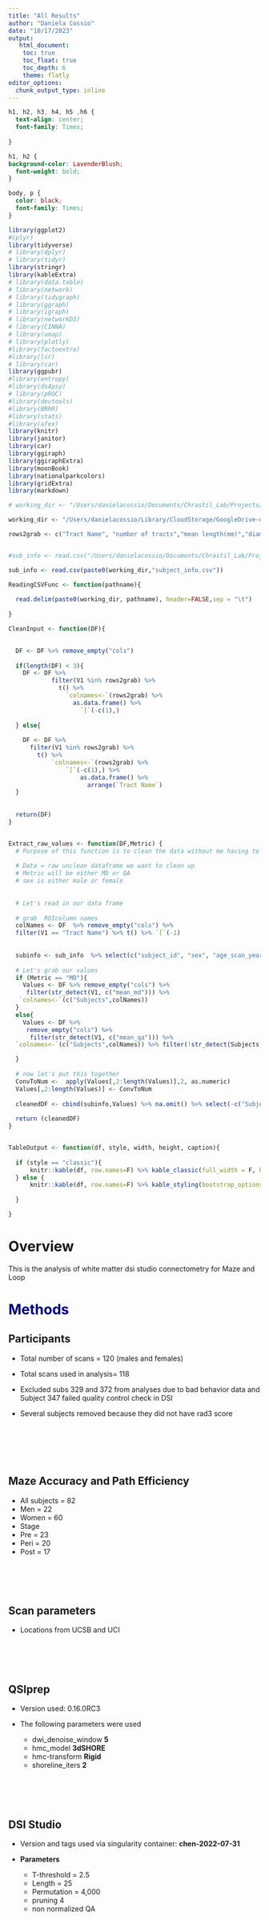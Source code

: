 ```yaml
---
title: "All Results"
author: "Daniela Cossio"
date: "10/17/2023"
output:
   html_document:
    toc: true
    toc_float: true
    toc_depth: 6
    theme: flatly
editor_options: 
  chunk_output_type: inline
---
```


```css
h1, h2, h3, h4, h5 ,h6 {
  text-align: center;
  font-family: Times;
  
}

h1, h2 {
background-color: LavenderBlush;
  font-weight: bold;
}

body, p {
  color: black; 
  font-family: Times;
}


```

```r
library(ggplot2)
#(plyr)
library(tidyverse)
# library(dplyr)
# library(tidyr)
library(stringr)
library(kableExtra)
# library(data.table)
# library(network)
# library(tidygraph)
# library(ggraph)
# library(igraph)
# library(networkD3)
# library(CINNA)
# library(umap)
# library(plotly)
#library(factoextra)
#library(lsr)
# library(car)
library(ggpubr)
#library(entropy)
#library(ds4psy)
# library(pROC)
#library(devtools)
#library(BRRR)
#library(stats)
#library(afex)
library(knitr)
library(janitor)
library(car)
library(ggiraph)
library(ggiraphExtra)
library(moonBook)
library(nationalparkcolors)
library(gridExtra)
library(markdown)
```

```r
# working_dir <- "/Users/danielacossio/Documents/Chrastil_Lab/Projects/SNAG/DSI_rerun_data/"

working_dir <- "/Users/danielacossio/Library/CloudStorage/GoogleDrive-dcossio1@uci.edu/Other computers/My iMac/Chrastil_Lab/Projects/SNAG/DSI_rerun_data/" # Laptop path

rows2grab <- c("Tract Name", "number of tracts","mean length(mm)","diameter(mm)", "volume(mm^3)")


#sub_info <- read.csv("/Users/danielacossio/Documents/Chrastil_Lab/Projects/SNAG/DSI_rerun_data/subject_info.csv")

sub_info <- read.csv(paste0(working_dir,"subject_info.csv"))
```

```r

ReadingCSVFunc <- function(pathname){
  
  read.delim(paste0(working_dir, pathname), header=FALSE,sep = "\t")
  
}

CleanInput <- function(DF){
  

  DF <- DF %>% remove_empty("cols") 
  
  if(length(DF) < 3){
    DF <- DF %>% 
            filter(V1 %in% rows2grab) %>% 
              t() %>% 
                `colnames<-`(rows2grab) %>% 
                  as.data.frame() %>% 
                    `[`(-c(1),) 
    
  } else{
    
    DF <- DF %>% 
      filter(V1 %in% rows2grab) %>% 
        t() %>% 
            `colnames<-`(rows2grab) %>% 
                `[`(-c(1),) %>% 
                    as.data.frame() %>% 
                      arrange(`Tract Name`)
  }
 
          
  return(DF)
}


Extract_raw_values <- function(DF,Metric) {
  # Purpose of this function is to clean the data without me having to copy and paste everything later. 
  
  # Data = raw unclean dataframe we want to clean up 
  # Metric will be either MD or QA
  # sex is either male or female
 
  
  # Let's read in our data frame 
  
  # grab  ROIcolumn names 
  colNames <- DF  %>% remove_empty("cols") %>%
  filter(V1 == "Tract Name") %>% t() %>% `[`(-1) 
  
  
  subinfo <- sub_info  %>% select(c("subject_id", "sex", "age_scan_years", "maze_accuracy_pct", "REPO")) 
 
  # Let's grab our values 
  if (Metric == "MD"){
    Values <- DF %>% remove_empty("cols") %>% 
     filter(str_detect(V1, c("mean_md"))) %>%
   `colnames<-`(c("Subjects",colNames)) 
  }
  else{
    Values <- DF %>%
     remove_empty("cols") %>%
      filter(str_detect(V1, c("mean_qa"))) %>% 
  `colnames<-`(c("Subjects",colNames)) %>% filter(!str_detect(Subjects, c("sub-369"))) 

  }
  
  # now let's put this together 
  ConvToNum <-  apply(Values[,2:length(Values)],2, as.numeric)
  Values[,2:length(Values)] <- ConvToNum
  
  cleanedDF <- cbind(subinfo,Values) %>% na.omit() %>% select(-c("Subjects"))
  
  return (cleanedDF)
}


TableOutput <- function(df, style, width, height, caption){
 
  if (style == "classic"){
      knitr::kable(df, row.names=F) %>% kable_classic(full_width = F, html_font = "Cambria")
  } else {
      knitr::kable(df, row.names=F) %>% kable_styling(bootstrap_options =  c("striped", "hover", "condensed")) %>% scroll_box(width = paste0(width,"px"), height = paste0(height,"px")) 
    
  }

}

```
# Overview 
This is the analysis of white matter dsi studio connectometry for Maze and Loop 

# <span style="color: darkblue;">Methods </span>  {.tabset .tabset-pills} 

## **Participants** 

  * Total number of scans = 120 (males and females)  
  
  * Total scans used in analysis= 118  
  * Excluded subs 329 and 372 from analyses due to bad behavior data and Subject 347 failed quality 
  control check in DSI
   * Several subjects removed because they did not have rad3 score  
<br><br><br><br><br>

## **Maze Accuracy and Path Efficiency**

  * All subjects = 82
  * Men = 22
  * Women = 60
  * Stage
  * Pre = 23
  * Peri = 20 
  * Post = 17
<br><br><br><br><br>
 
  
## **Scan parameters** 

  * Locations from UCSB and UCI
<br><br><br><br><br>

## **QSIprep** 

  * Version used: 0.16.0RC3

  * The following parameters were used
    * dwi_denoise_window **5** 
    * hmc_model **3dSHORE** 
    * hmc-transform **Rigid** 
    * shoreline_iters **2**
<br><br><br><br><br>

## **DSI Studio**

  * Version and tags used via singularity container: **chen-2022-07-31**
  
  * **Parameters** 
    * T-threshold = 2.5
    * Length = 25
    * Permutation = 4,000
    * pruning 4
    * non normalized QA

<br><br><br><br><br>


## **Connectronomy analysis methods write up**
<br>

A diffusion spectrum imaging scheme was used, and a total of 128 diffusion sampling were acquired.  
The maximum b-value was 4990 s/mm². The in-plane resolution was 1.8 mm. The slice thickness wasc1.8 mm. The accuracy of b-table orientation was examined by comparing fiber orientations with those of a population-averaged template (Yeh et al. Neuroimage, 2018). The b-table was flipped by 
The diffusion data were reconstructed in the MNI space using q-space diffeomorphic reconstruction
(Yeh et al., Neuroimage, 58(1):91-9, 2011) to obtain the spin distribution function (Yeh et al., IEEE TMI, ;29(9):1626-35, 2010).  A diffusion sampling length ratio of 1.25 was used. The output resolution in diffeomorphic reconstruction was 1.8 mm isotropic. The tensor metrics were calculated using DWI with b-value lower than 1750 s/mm². The quantitative anisotropy was extracted as the local connectome fingerprint (LCF, Yeh et al. PLoS Comput Biol 12(11): e1005203) and used in the connectometry analysis.</p>
<br>

Diffusion MRI connectometry (Yeh et al. NeuroImage 125 (2016): 162-171) was used to derive the correlational tractography that has QA, MD, AD, and RD correlated with Maze Accuracy and path efficiency. A nonparametric Spearman partial correlation was used to derive the correlation, and the effect of sex, age_scan_years, and repo_status was removed using a multiple regression model. The total number of subjects varied on analysis (See Analyses and Final sample sizes above). A T-score threshold of 2.5 was assigned and tracked using a deterministic fiber tracking algorithm (Yeh et al. PLoS ONE 8(11): e80713, 2013) to obtain correlational tractography. A seeding region was placed at whole brain (39,49,29) .
<br>

 The tracks were filtered by topology-informed pruning (Yeh et al. Neurotherapeutics, 16(1), 52-58, 2019) with 4 iteration(s). A length threshold of 25 voxel distance was used to select tracks. To estimate the false discovery rate, a total of 4000 randomized permutations were applied to the group label to obtain the null distribution of the track length.</p>

<br><br><br><br><br><br>

# <span style="color: darkorange;"> Results </span>    

## <span style="color: darkorange;"> **Maze Accuracy** </span>  {.tabset .tabset-dropdown}

### Summary 

Broadly, QA is positively associated with maze accuracy. Better QA in tracts (associated with motor, cingulum) is associated with better maze accuracy score. This relationship is similar in men and women. Interestingly, in a previous run, men showed more negative correlations but in this run there are only positive association  when controlling for FNAME performance.

MD in fornix was positively associated with maze accuracy for all subject but this effect is fairly weak (FDR=0.125). In females, a majority of tracks in the fornix were negatively associated with accuracy. in males, fornix was positively associated with MD. 

All subjects, better white matter integrity in regions outside of the limbic area were associated with better maze accuracy scores. In females, better white matter integrity in limbic, and sensorimotor areas were associated with better maze accuracy score.In males, better white matter integrity in tracts involved in sensorimotor processing was associated to better performance. 

### QA {.tabset .tabset-pills}

#### All subjects 

In this analysis we have included all subjects while controlling for age, and sex. WE used a normalized QA. The results suggest that ...

<p style="text-align:center ; font-size: 24px" > <strong>Control for FNAME</strong> </p>


We decided to control for general memory changes by using performance on the FNAME task as a covariate. Here we see that QA is positively associated with  maze performance in midlife adults (Table 1; FDR=0.00381). 

```r
TableOutput(CleanInput(ReadingCSVFunc("maze_acc/QA/fname_covariate/QA_positive_mazeacc_all_fname.csv")),"classic", 500, 200)
```

<br>

<p style="text-align:center ; font-size: 24px" > <strong> No FNAME</strong> </p>

<span style="color: MediumOrchid;font-size: 18px;background-color: Snow"> <strong>Positive (FDR = 0.000282)</strong> </span>
```r
TableOutput(CleanInput(ReadingCSVFunc("maze_acc/QA/noFNAME/all_maze_accuracy_pct.t2.length25.pos.csv")), "classic", 500, 200)
```

<br><br><br>

#### Females

<p style="text-align:center ; font-size: 24px" > <strong>Control for FNAME</strong> </p>

<span style="color: MediumOrchid;font-size: 18px;background-color: Snow"> <strong>Positively FDR= 0.000571</strong> </span>
```r
TableOutput(CleanInput(ReadingCSVFunc("maze_acc/QA/fname_covariate/female.mazelearningacc.pos.csv")), "classic", 500, 200)
```

<br>

<p style="text-align:center ; font-size: 24px" > <strong> No FNAME </strong> </p>
<br><br>

<span style="color: MediumOrchid;font-size: 18px;background-color: Snow"> <strong>Positively FDR= 0.000327</strong> </span>
```r
TableOutput( CleanInput(ReadingCSVFunc("maze_acc/QA/noFNAME/females_maze_accuracy_pos.csv")), "classic", 500, 200)
```


<br><br><br>

#### Males 
<p style="text-align:center ; font-size: 24px" > <strong>Control for FNAME</strong> </p>
<br>

<span style="color: MediumOrchid;font-size: 18px;background-color: Snow"><strong> Positively FDR= 0.000042</strong> </span>
```r
TableOutput(CleanInput(ReadingCSVFunc("maze_acc/QA/fname_covariate/male.mazelearning.acc.pos.csv")), "classic", 500, 200)
```
<br><br><br>

<p style="text-align:center ; font-size: 24px" > <strong>No FNAME</strong> </p>
<br>

<span style="color: MediumOrchid;font-size: 18px;background-color: Snow"><strong> Positive (FDR = 0.000131)</strong> </span>
```r
TableOutput(CleanInput(ReadingCSVFunc("maze_acc/QA/noFNAME/male.maze_accuracy_pct.t2.length25.pos_corr.csv")), "classic", 500, 200)
```

<br><br>

<span style="color: LightSeaGreen;font-size: 18px;background-color: Snow"><strong>Negative (FDR = 0.001658)</strong> </span>
```r
TableOutput(CleanInput(ReadingCSVFunc("maze_acc/QA/noFNAME/male.maze_accuracy_pct.t2.length25.neg_corr.csv")), "classic", 500, 200)
```

<br><br><br>

####  pre

<p style="text-align:center ; font-size: 24px" > <strong>Control for FNAME</strong> </p>

<span style="color: MediumOrchid;font-size: 18px;background-color: Snow"><strong> Positively FDR= </strong> </span>
```r

TableOutput(CleanInput(ReadingCSVFunc("maze_acc/QA/fname_covariate/pre.mazelearningacc.pos.csv")), "classic", 500, 200)
```


<span style="color: LightSeaGreen;font-size: 18px;background-color: Snow"><strong>Negative (FDR = )</strong> </span>
```r
TableOutput(CleanInput(ReadingCSVFunc("maze_acc/QA/fname_covariate/pre.mazelearningacc.neg.csv")), "classic", 500, 200) 
```

<p style="text-align:center ; font-size: 24px" > <strong>CNo FNAME</strong> </p>

####  Peri

<p style="text-align:center ; font-size: 24px" > <strong>Control for FNAME</strong> </p>

<span style="color: MediumOrchid;font-size: 18px;background-color: Snow"><strong> Positively FDR=  </strong> </span>
```r
TableOutput(CleanInput(ReadingCSVFunc("maze_acc/QA/fname_covariate/peri.mazelearning.acc.pos.csv")), "classic", 500, 200)
```
<br>

<span style="color: LightSeaGreen;font-size: 18px;background-color: Snow"><strong>Negative (FDR =  )</strong> </span>
```r
TableOutput(CleanInput(ReadingCSVFunc("maze_acc/QA/fname_covariate/peri.mazelearning.acc.neg.csv")), "classic", 500, 200)
```


<p style="text-align:center ; font-size: 24px" > <strong>No FNAME</strong> </p>


<p style="text-align:center ; font-size: 24px" > <strong>No FNAME</strong> </p>

####  Post

<p style="text-align:center ; font-size: 24px" > <strong>Control for FNAME</strong> </p>

<span style="color: MediumOrchid;font-size: 18px;background-color: Snow"><strong> Positively FDR=  </strong> </span>
```r
TableOutput(CleanInput(ReadingCSVFunc("maze_acc/QA/fname_covariate/post.mazelearning.acc.pos.csv")), "classic", 500, 200)
```
<br>

<span style="color: LightSeaGreen;font-size: 18px;background-color: Snow"><strong>Negative (FDR =  )</strong> </span>
```r
TableOutput(CleanInput(ReadingCSVFunc("maze_acc/QA/fname_covariate/post.mazelearning.acc.neg.csv")), "classic", 500, 200)
```


<p style="text-align:center ; font-size: 24px" > <strong>No FNAME</strong> </p>

<br><br><br>

#### Scatter Plots

```r

figDF <- Extract_raw_values(ReadingCSVFunc("maze_acc/QA/fname_covariate/female.mazelearningacc.pos.csv"), "QA") %>%  select(c("subject_id", "sex", "age_scan_years", "maze_accuracy_pct", "REPO", "Corticospinal_Tract_L", "Corticospinal_Tract_R")) %>% filter(sex == "Female")

temp <- Extract_raw_values(ReadingCSVFunc("maze_acc/QA/fname_covariate/male.mazelearning.acc.pos.csv"), "QA") %>%  select(c("subject_id", "sex", "age_scan_years", "maze_accuracy_pct", "REPO", "Corticospinal_Tract_L", "Corticospinal_Tract_R",)) %>% filter(sex == "Male")

figDF <- rbind(figDF, temp)


jpeg("CorticoSpinalL.jpeg")
ggplot(figDF,aes(y=maze_accuracy_pct,x=Corticospinal_Tract_L,color=sex,1))+geom_point() +
   geom_smooth(method="lm")+
    scale_color_manual(values = c('#de5285','#00cdff')) +
  theme(
    axis.title.x = element_text(vjust = -4, size = 16),
    axis.title.y = element_text(vjust = 8, size = 16),
    axis.text.x = element_text(size = 12),
    axis.text.y = element_text(size = 12),
    panel.background = element_blank(),
    panel.grid.major = element_blank(),
    axis.line = element_line(colour = "black"),
    plot.margin = margin(1, 2, 1, 1.5, "cm"),
    plot.title = element_text(
      hjust = 0.5,
      vjust = 2,
      size = 16,
      face = "bold"
    )
  )
dev.off()

jpeg("CorticoSpinalR.jpeg")
ggplot(figDF,aes(y=maze_accuracy_pct,x=Corticospinal_Tract_R,color=sex,1))+geom_point() +
   geom_smooth(method="lm")+
    scale_color_manual(values = c('#de5285','#00cdff')) +
  theme(
    axis.title.x = element_text(vjust = -4, size = 16),
    axis.title.y = element_text(vjust = 8, size = 16),
    axis.text.x = element_text(size = 12),
    axis.text.y = element_text(size = 12),
    panel.background = element_blank(),
    panel.grid.major = element_blank(),
    axis.line = element_line(colour = "black"),
    plot.margin = margin(1, 2, 1, 1.5, "cm"),
    plot.title = element_text(
      hjust = 0.5,
      vjust = 2,
      size = 16,
      face = "bold"
    )
  )
dev.off()

jpeg("REPOCorticoSpinalR.jpeg")

figDF %>% filter(REPO != 0) %>%  ggplot(aes(y=maze_accuracy_pct,x=Corticospinal_Tract_R,color=factor(REPO),1))+geom_point() +
   geom_smooth(method="lm")+
    scale_color_manual(values = c('#de5285','#00cdff','#f4a2d0')) +
  theme(
    axis.title.x = element_text(vjust = -4, size = 16),
    axis.title.y = element_text(vjust = 8, size = 16),
    axis.text.x = element_text(size = 12),
    axis.text.y = element_text(size = 12),
    panel.background = element_blank(),
    panel.grid.major = element_blank(),
    axis.line = element_line(colour = "black"),
    plot.margin = margin(1, 2, 1, 1.5, "cm"),
    plot.title = element_text(
      hjust = 0.5,
      vjust = 2,
      size = 16,
      face = "bold"
    )
  )
dev.off()

jpeg("REPOCorticoSpinalL.jpeg")

figDF %>% filter(REPO != 0) %>%  ggplot(aes(y=maze_accuracy_pct,x=Corticospinal_Tract_L,color=factor(REPO),1))+geom_point() +
   geom_smooth(method="lm")+
    scale_color_manual(values = c('#de5285','#00cdff','#f4a2d0')) +
  theme(
    axis.title.x = element_text(vjust = -4, size = 16),
    axis.title.y = element_text(vjust = 8, size = 16),
    axis.text.x = element_text(size = 12),
    axis.text.y = element_text(size = 12),
    panel.background = element_blank(),
    panel.grid.major = element_blank(),
    axis.line = element_line(colour = "black"),
    plot.margin = margin(1, 2, 1, 1.5, "cm"),
    plot.title = element_text(
      hjust = 0.5,
      vjust = 2,
      size = 16,
      face = "bold"
    )
  )
dev.off()

jpeg("Cing_l_parietalL.jpeg")

Extract_raw_values(ReadingCSVFunc("maze_acc/QA/fname_covariate/QA_positive_mazeacc_all_fname.csv"), "QA") %>%  ggplot(aes(y=maze_accuracy_pct,x=Cingulum_Frontal_Parietal_L,color= sex,1))+geom_point() +
   geom_smooth(method="lm")+
    scale_color_manual(values = c('#de5285','#00cdff','#f4a2d0')) +
  theme(
    axis.title.x = element_text(vjust = -4, size = 16),
    axis.title.y = element_text(vjust = 8, size = 16),
    axis.text.x = element_text(size = 12),
    axis.text.y = element_text(size = 12),
    panel.background = element_blank(),
    panel.grid.major = element_blank(),
    axis.line = element_line(colour = "black"),
    plot.margin = margin(1, 2, 1, 1.5, "cm"),
    plot.title = element_text(
      hjust = 0.5,
      vjust = 2,
      size = 16,
      face = "bold"
    )
  )
dev.off()



```


### MD {.tabset}

#### All subjects 
<p style="text-align:center ; font-size: 24px" > <strong>Control for FNAME</strong> </p>

<span style="color: MediumOrchid;font-size: 18px;background-color: Snow"><strong> Positively FDR= </strong> </span>
```r

TableOutput(CleanInput(ReadingCSVFunc("maze_acc/MD/FNAME/maze.MD.all.pos.csv")), "classic", 500, 200)
```

<br><br>

<!-- Previous Run  -->
<p style="text-align:center ; font-size: 24px" > <strong>No FNAME </strong> </p>
<br>

<span style="color: MediumOrchid;font-size: 18px;background-color: Snow"> <strong>Positive (FDR = 0.124661)</strong> </span>
```r
TableOutput(CleanInput(ReadingCSVFunc("maze_acc/MD/noFNAME/MD_all_pos.csv")), "classic", 500, 200," Table 1.Tracts with MD positively associated with maze accuracy") 
```

<br><br><br><br>

#### Females
<p style="text-align:center ; font-size: 24px" > <strong>Control for FNAME</strong> </p>

<span style="color: LightSeaGreen;font-size: 18px;background-color: Snow"><strong>Negative (FDR = )</strong> </span>
```r
TableOutput(CleanInput(ReadingCSVFunc("maze_acc/MD/FNAME/maze.MD.female.neg")), "classic", 500, 200)
```


<p style="text-align:center ; font-size: 24px" > <strong>Previous run</strong> </p>

<span style="color: MediumOrchid;font-size: 18px;background-color: Snow"> <strong>Positive (FDR = 0.071429)</strong> </span>
<br>

```r
TableOutput( CleanInput(ReadingCSVFunc("maze_acc/MD/noFNAME/MD_female_pos.csv")), "classic", 500, 200)
```

<br>

<span style="color: LightSeaGreen;font-size: 18px;background-color: Snow"> <strong>Negative  (FDR = 0.061328)</strong> </span>
<br>

```r
TableOutput( CleanInput(ReadingCSVFunc("maze_acc/MD/noFNAME/MD_female_neg.csv")), "classic", 500, 200)
```

<br><br><br><br>

#### Males
<p style="text-align:center ; font-size: 24px" > <strong>Control for FNAME</strong> </p>

<span style="color: MediumOrchid;font-size: 18px;background-color: Snow"> <strong>Positive (FDR = )</strong> </span>
<br>

```r
TableOutput(CleanInput(ReadingCSVFunc("maze_acc/MD/noFNAME/maze.MD.male.pos.csv")), "classic", 500, 200)
```

<br>

<p style="text-align:center ; font-size: 24px" > <strong> No FNAME </strong> </p>
<br>

<span style="color: MediumOrchid;font-size: 18px;background-color: Snow"> <strong>Positive (FDR = 0.012068)</strong> </span>
```r
male_pos_MD_maze <- CleanInput(ReadingCSVFunc("maze_acc/MD/noFNAME/MD_male_pos.csv"))

TableOutput(male_pos_MD_maze, "classic", 500, 200," Table 1.Tracts with MD positively associated with maze accuracy")
```

<br>

<span style="color: LightSeaGreen;font-size: 18px;background-color: Snow"> <strong>Negative  (FDR = 0.075269)</strong> </span>
```r
male_neg_MD_maze <- CleanInput(ReadingCSVFunc("maze_acc/MD/noFNAME/MD_male_neg.csv"))

TableOutput(male_neg_MD_maze, "classic", 500, 200," Table 1.Tracts with MD negatively associated with maze accuracy")
```

## <span style="color: darkorange;"> **Position Error** </span>  {.tabset .tabset-dropdown} 

### Rad3 {.tabset .tabset-pills}
#### Summary
Increased QA in many tracts outside of the limbic area are associated with a lower position error. Many regions involved in motor functions and movements showed negative associations with PE. Better white matter integrity in these regions corresponded to lower position error. In females, QA is negatively associated with tracts involved in motor/sensory input, corpus callosum body/taptum and the cingulum frontal-parietal  bundle. The corpus callosum forceps (major and minor), and congulum frontal parahippocampal appear to be positively associated with performance, greater QA values are associated with greater PE. suggesting that, reliance on the regions may lead to inefficient path integration.

in all subjects, MD is negatively associated with PE in limbic regions. Lower MD (better WM) is associated with higher MD. Suggesting that perhaps midlife adults are not relying on limbic regions to successfully navigate. In women, this relationship is maintained. Males display an opposite relationship with lower MD (better wm) being asscoaicted with lower PE (better performance ). Suggesting that in males, better WM in limbic regions is necessary for better path integration. 

#### QA {.tabset .tabset-pills}
##### All subject
<p style="text-align:center ; font-size: 24px" > <strong>Control for FNAME</strong> </p>

<span style="color: LightSeaGreen;font-size: 18px;background-color: Snow"> <strong>Negative  (FDR = 0.000407)</strong> </span>
```r
rad3PE_QA_all<- CleanInput(ReadingCSVFunc("Loop/QA/PE/fname_cov/all.loopPE.rad3.neg.csv"))

TableOutput(rad3PE_QA_all, "classic", 500, 200," Table 1.Tracts with QA negatively associated with loop PE rad3 ")
```

<br>

<p style="text-align:center ; font-size: 24px" > <strong>Previous run</strong> </p>

<span style="color: MediumOrchid;font-size: 18px;background-color: Snow"> <strong>Positive (FDR = 0.077333)</strong> </span>
```r
rad3PE_QA_all1 <- CleanInput(ReadingCSVFunc("Loop/QA/PE/noFNAME/QA_loopRad3_all_pos.csv"))

TableOutput(rad3PE_QA_all1, "classic", 500, 200, "Table 1.Tracts with QA positively associated with loop PE rad3")
```


<span style="color: LightSeaGreen;font-size: 18px;background-color: Snow"> <strong>Negative  (FDR = 0.015697)</strong> </span>
```r
rad3PE_QA_all2 <- CleanInput(ReadingCSVFunc("Loop/QA/PE/noFNAME/QA_loopRad3_all_neg.csv"))

TableOutput(rad3PE_QA_all2, "classic", 500, 200, " Table 2.Tracts with QA negatively associated with loop PE rad3")
```

<br><br><br>

##### Females

<!------ fname --------->  
<p style="text-align:center ; font-size: 24px" > <strong>Control for FNAME</strong> </p>

<span style="color: MediumOrchid;font-size: 18px;background-color: Snow"> <strong>Positive (FDR = 0.033223)</strong> </span>
```r
rad3PE_pos_QA_fem <- CleanInput(ReadingCSVFunc("Loop/QA/PE/fname_cov/females.loopPE.rad3.pos.csv"))

TableOutput(rad3PE_pos_QA_fem, "classic", 500, 200, "Table 1.Tracts with QA positively associated with loop PE")
```


<span style="color: LightSeaGreen;font-size: 18px;background-color: Snow"> <strong>Negative  (FDR = 0.014408)</strong> </span>
```r
rad3PE_neg_QA_fem <- CleanInput(ReadingCSVFunc("Loop/QA/PE/fname_cov/females.loopPE.rad3.neg.csv"))

TableOutput(rad3PE_neg_QA_fem, "classic", 500, 200, "Table 1.Tracts with QA positively associated with loop PE")
```

<br><br><br>

<p style="text-align:center ; font-size: 24px" > <strong>Previous run</strong> </p>


<span style="color: MediumOrchid;font-size: 18px;background-color: Snow"> <strong>Positive (FDR = 0.076923)</strong> </span>
```r
rad3PE_pos_QA_fem1 <- CleanInput(ReadingCSVFunc("Loop/QA/PE/noFNAME/QA_loopRad3_female_pos.csv"))

TableOutput(rad3PE_pos_QA_fem1, "classic", 500, 200, "Table 1.Tracts with QA positively associated with loop PE")
```


<span style="color: LightSeaGreen;font-size: 18px;background-color: Snow"> <strong>Negative  (FDR = 0.000559)</strong> </span>
```r
rad3PE_neg_QA_fem1 <- CleanInput(ReadingCSVFunc("Loop/QA/PE/noFNAME/QA_loopRad3_female_neg.csv"))

TableOutput(rad3PE_neg_QA_fem1, "classic", 500, 200, "Table 1.Tracts with QA positively associated with loop PE")
```



##### Males

<p style="text-align:center ; font-size: 24px" > <strong>Control for FNAME</strong> </p>


<span style="color: LightSeaGreen;font-size: 18px;background-color: Snow"> <strong>Negative  (FDR = 0.039893)</strong> </span>
```r
rad3PE_neg_QA_male <- CleanInput(ReadingCSVFunc("Loop/QA/PE/fname_cov/males.loopPE.rad3.neg.csv"))

TableOutput(rad3PE_neg_QA_male, "classic", 500, 200, "Table 1.Tracts with QA positively associated with loop PE")
```

<br><br><br>

<p style="text-align:center ; font-size: 24px" > <strong>Previous run</strong> </p>


<span style="color: MediumOrchid;font-size: 18px;background-color: Snow"> <strong>Positive (FDR = 0.074986)</strong> </span>
```r
rad3PE_pos_QA_male <- CleanInput(ReadingCSVFunc("Loop/QA/PE/noFNAME/QA_loopRad3_male_pos.csv"))

TableOutput(rad3PE_pos_QA_male, "classic", 500, 200, "Table 1.Tracts with QA positively associated with loop PE")
```



#### MD {.tabset .tabset-pills}
##### All subject

<p style="text-align:center ; font-size: 24px" > <strong>Control for FNAME</strong> </p>

<span style="color: LightSeaGreen;font-size: 18px;background-color: Snow"> <strong>Negative  (FDR = 0.086273)</strong> </span>
```r
rad3PE_neg_MD_all <- CleanInput(ReadingCSVFunc("Loop/MD/fname/MD_loop_pe_rad3_all_neg.csv"))

TableOutput(rad3PE_neg_MD_all, "classic", 500, 200, "Table 1.Tracts with MD negatively associated with loop PE")
```

<br><br><br>

<p style="text-align:center ; font-size: 24px" > <strong>Previous run</strong> </p>

<span style="color: LightSeaGreen;font-size: 18px;background-color: Snow"> <strong>Negative  (FDR = 0.000616)</strong> </span>
```r
rad3PE_neg_MD_all1 <- CleanInput(ReadingCSVFunc("Loop/MD/nofname/MD_loopRad3_all_neg.csv"))

TableOutput(rad3PE_neg_MD_all1, "classic", 500, 200, "Table 1.Tracts with MD negatively associated with loop PE")
```


##### Females
<p style="text-align:center ; font-size: 24px" > <strong>Control for FNAME</strong> </p>

<span style="color: LightSeaGreen;font-size: 18px;background-color: Snow"> <strong>Negative  (FDR = 0.000221)</strong> </span>
```r
rad3PE_neg_MD_fem <- CleanInput(ReadingCSVFunc("Loop/MD/fname/MD_loop_pe_rad3_fem_neg.csv"))

TableOutput(rad3PE_neg_MD_fem, "classic", 500, 200, "Table 1.Tracts with MD negatively associated with loop PE")
```

<br><br><br>

<p style="text-align:center ; font-size: 24px" > <strong>Previous run</strong> </p>

<span style="color: LightSeaGreen;font-size: 18px;background-color: Snow"> <strong>Negative  (FDR = 0.000443)</strong> </span>
```r
rad3PE_neg_MD_fem1 <- CleanInput(ReadingCSVFunc("Loop/MD/nofname/MD_loopRad3_female_neg.csv"))

TableOutput(rad3PE_neg_MD_fem1, "classic", 500, 200, "Table 1.Tracts with MD negatively associated with loop PE")
```



##### Males
<p style="text-align:center ; font-size: 24px" > <strong>Control for FNAME</strong> </p>

<span style="color: MediumOrchid;font-size: 18px;background-color: Snow"> <strong>Positive (FDR = 0.101287)</strong> </span>
```r
rad3PE_pos_MD_male <- CleanInput(ReadingCSVFunc("Loop/MD/fname/MD_loop_pe_rad3_male_pos.csv"))

TableOutput(rad3PE_pos_MD_male, "classic", 500, 200, "Table 1.Tracts with MD positively associated with loop PE")
```


<br><br><br>

<p style="text-align:center ; font-size: 24px" > <strong>Previous run</strong> </p>

<span style="color: MediumOrchid;font-size: 18px;background-color: Snow"> <strong>Positive (FDR = 0.058621)</strong> </span>
```r
rad3PE_pos_MD_male1 <- CleanInput(ReadingCSVFunc("/Loop/MD/nofname/MD_loopRad3_male_pos.csv"))

TableOutput(rad3PE_pos_MD_male1, "classic", 500, 200, "Table 1.Tracts with MD positively associated with loop PE")
```

### Average {.tabset .tabset-pills}
##### All subject

##### Female
##### Male 

#### QA {.tabset .tabset-pills}
##### All subject
<p style="text-align:center ; font-size: 24px" > <strong>Control for FNAME</strong> </p>

<br><br><br>

<p style="text-align:center ; font-size: 24px" > <strong>Previous run</strong> </p>
##### Females
<p style="text-align:center ; font-size: 24px" > <strong>Control for FNAME</strong> </p>

<br><br><br>

<p style="text-align:center ; font-size: 24px" > <strong>Previous run</strong> </p>
##### Males
<p style="text-align:center ; font-size: 24px" > <strong>Control for FNAME</strong> </p>

<br><br><br>

<p style="text-align:center ; font-size: 24px" > <strong>Previous run</strong> </p>

#### MD{.tabset .tabset-pills}
##### All subject
<p style="text-align:center ; font-size: 24px" > <strong>Control for FNAME</strong> </p>

<br><br><br>

<p style="text-align:center ; font-size: 24px" > <strong>Previous run</strong> </p>
##### Females
<p style="text-align:center ; font-size: 24px" > <strong>Control for FNAME</strong> </p>

<br><br><br>

<p style="text-align:center ; font-size: 24px" > <strong>Previous run</strong> </p>
##### Males
<p style="text-align:center ; font-size: 24px" > <strong>Control for FNAME</strong> </p>

<br><br><br>

<p style="text-align:center ; font-size: 24px" > <strong>Previous run</strong> </p>

## <span style="color: darkorange;"> **Degrees Traveled** </span>  {.tabset .tabset-dropdown} 
### Rad3 {.tabset .tabset-pills}
#### summary
#### QA {.tabset .tabset-pills}
##### All subject
<p style="text-align:center ; font-size: 24px" > <strong>Control for FNAME</strong> </p>

<span style="color: MediumOrchid;font-size: 18px;background-color: Snow"> <strong>Positive (FDR = 0.000183)</strong> </span>
```r
rad3DE_pos_QA_all <- CleanInput(ReadingCSVFunc("Loop/QA/DE/fname/all.loopDE.rad3.pos.csv"))

TableOutput(rad3DE_pos_QA_all, "classic", 500, 200, "Table 1.Tracts with QA positively associated with loop Degrees Traveled")
```


<br><br><br>

<p style="text-align:center ; font-size: 24px" > <strong>Previous run</strong> </p>

<span style="color: MediumOrchid;font-size: 18px;background-color: Snow"> <strong>Positive (FDR = 0.180868)</strong> </span>
```r
rad3DE_pos_QA_all1 <- CleanInput(ReadingCSVFunc("Loop/QA/DE/nofname/loopDT_all_pos.csv"))

TableOutput(rad3DE_pos_QA_all1, "classic", 500, 200, "Table 1.Tracts with QA positively associated with loop Degrees Traveled")
```

<br>

<span style="color: LightSeaGreen;font-size: 18px;background-color: Snow"> <strong>Negative  (FDR = 0.047850)</strong> </span>
```r
rad3DE_neg_QA_all1 <- CleanInput(ReadingCSVFunc("Loop/QA/DE/nofname/loopDT_all_neg.csv"))

TableOutput(rad3DE_neg_QA_all1, "classic", 500, 200, "Table 1.Tracts with QA negatively associated with loop PE")
```


##### Females
<p style="text-align:center ; font-size: 24px" > <strong>Control for FNAME</strong> </p>

<span style="color: MediumOrchid;font-size: 18px;background-color: Snow"> <strong>Positive (FDR =  0.000076)</strong> </span>
```r
rad3DE_pos_QA_fem <- CleanInput(ReadingCSVFunc("/Loop/QA/DE/fname/female.loopDE.ave.pos.csv"))

TableOutput(rad3DE_pos_QA_fem, "classic", 500, 200, "Table 1.Tracts with QA positively associated with loop Degrees Traveled")
```

<br>

<span style="color: LightSeaGreen;font-size: 18px;background-color: Snow"> <strong>Negative  (FDR = 0.062500)</strong> </span>
```r
rad3DE_neg_QA_fem <- CleanInput(ReadingCSVFunc("Loop/QA/DE/fname/female.loopDE.rad3.neg.csv"))

TableOutput(rad3DE_neg_QA_fem, "classic", 500, 200, "Table 1.Tracts with QA negatively associated with loop PE")
```

<br><br><br>

<p style="text-align:center ; font-size: 24px" > <strong>Previous run</strong> </p>


<span style="color: MediumOrchid;font-size: 18px;background-color: Snow"> <strong>Positive (FDR =  0.000325)</strong> </span>
```r
rad3DE_pos_QA_fem1 <- CleanInput(ReadingCSVFunc("Loop/QA/DE/nofname/loopDT_QA_female_pos.csv"))

TableOutput(rad3DE_pos_QA_fem1, "classic", 500, 200, "Table 1.Tracts with QA positively associated with loop Degrees Traveled")
```

<br>

<span style="color: LightSeaGreen;font-size: 18px;background-color: Snow"> <strong>Negative  (FDR = 0.002141)</strong> </span>
```r
rad3DE_neg_QA_fem1 <- CleanInput(ReadingCSVFunc("Loop/QA/DE/nofname/loopDT_QA_female_neg.csv"))

TableOutput(rad3DE_neg_QA_fem1, "classic", 500, 200, "Table 1.Tracts with QA negatively associated with loop PE")
```


##### Males
<p style="text-align:center ; font-size: 24px" > <strong>Control for FNAME</strong> </p>

<span style="color: MediumOrchid;font-size: 18px;background-color: Snow"> <strong>Positive (FDR =  0.178310)</strong> </span>
```r
rad3DE_pos_QA_male <- CleanInput(ReadingCSVFunc("/Loop/QA/DE/fname/males.loopDE.rad3.pos.csv"))

TableOutput(rad3DE_pos_QA_male, "classic", 500, 200, "Table 1.Tracts with QA positively associated with loop Degrees Traveled")
```

<br><br><br>

<p style="text-align:center ; font-size: 24px" > <strong>Previous run</strong> </p>


<span style="color: LightSeaGreen;font-size: 18px;background-color: Snow"> <strong>Negative  (FDR = 0.032287)</strong> </span>
```r
rad3DE_neg_QA_male <- CleanInput(ReadingCSVFunc("Loop/QA/DE/nofname/QA_loopAvgDE_male_neg.csv"))

TableOutput(rad3DE_neg_QA_male, "classic", 500, 200, "Table 1.Tracts with QA positively associated with loop Degrees Traveled")
```

<br><br><br><br><br><br>


#### MD {.tabset .tabset-pills}
##### All subject
<p style="text-align:center ; font-size: 24px" > <strong>Control for FNAME</strong> </p>

<span style="color: MediumOrchid;font-size: 18px;background-color: Snow"> <strong>Positive (FDR =  0.042231)</strong> </span>
```r
rad3DE_pos_MD_all <- CleanInput(ReadingCSVFunc("/Loop/MD/fname/MD_loop_DE_rad3_all_pos.csv"))

TableOutput(rad3DE_pos_MD_all, "classic", 500, 200, "Table 1.Tracts with MD positively associated with loop Degrees Traveled")
```

<br><br><br>

<p style="text-align:center ; font-size: 24px" > <strong>Previous run</strong> </p>
<span style="color: MediumOrchid;font-size: 18px;background-color: Snow"> <strong>Positive (FDR =  0.029053)</strong> </span>
```r
rad3DE_pos_MD_all1 <- CleanInput(ReadingCSVFunc("Loop/MD/nofname/MD_loopRad3_all_neg.csv"))

TableOutput(rad3DE_pos_MD_all1, "classic", 500, 200, "Table 1.Tracts with MD positively associated with loop Degrees Traveled")
```

##### Females
<p style="text-align:center ; font-size: 24px" > <strong>Control for FNAME</strong> </p>
<span style="color: MediumOrchid;font-size: 18px;background-color: Snow"> <strong>Positive (FDR =  0.100772)</strong> </span>
```r
TableOutput(CleanInput(ReadingCSVFunc("Loop/MD/fname/MD_loop_De_rad3_fem_pos.csv")), "classic", 500, 200, "Table 1.Tracts with MD positively associated with loop Degrees Traveled")
```

<br>

<span style="color: LightSeaGreen;font-size: 18px;background-color: Snow"> <strong>Negative  (FDR = 0.023033)</strong> </span>
```r
TableOutput(CleanInput(ReadingCSVFunc("Loop/MD/fname/MD_loop_De_rad3_fem_neg.csv")), "classic", 500, 200, "Table 1.Tracts with MD negatively associated with loop PE")
```
<br><br><br>

<p style="text-align:center ; font-size: 24px" > <strong>Previous run</strong> </p>

<span style="color: MediumOrchid;font-size: 18px;background-color: Snow"> <strong>Positive (FDR =  0.023865)</strong> </span>
```r
TableOutput(CleanInput(ReadingCSVFunc("Loop/MD/nofname/MD_loopRad3_female_neg.csv")), "classic", 500, 200, "Table 1.Tracts with QA positively associated with loop Degrees Traveled")
```

<br>


##### Males
<p style="text-align:center ; font-size: 24px" > <strong>Control for FNAME</strong> </p>

No results
<br><br><br>

<p style="text-align:center ; font-size: 24px" > <strong>Previous run</strong> </p>

No results

<br><br><br><br><br><br>




### average

## <span style="color: darkorange;"> **Angular Error** </span>  {.tabset .tabset-dropdown}
### Rad3 {.tabset .tabset-pills}
#### QA {.tabset .tabset-pills}
##### all subs

<p style="text-align:center ; font-size: 24px" > <strong>Control for FNAME</strong> </p>

<span style="color: LightSeaGreen;font-size: 18px;background-color: Snow"> <strong>Negative  (FDR = 0.000188)</strong> </span>
```r
TableOutput(CleanInput(ReadingCSVFunc("Loop/QA/AE/fname/all.loopAE.rad3.neg.csv")), "classic", 500, 200," Table 1.Tracts with QA negatively associated with loop AE rad3 ")
```

<br>

<p style="text-align:center ; font-size: 24px" > <strong>Previous run</strong> </p>

<span style="color: MediumOrchid;font-size: 18px;background-color: Snow"> <strong>Positive (FDR = 0.000675)</strong> </span>
```r
TableOutput(CleanInput(ReadingCSVFunc("Loop/QA/AE/nofname/QA_loopAErad3_all_pos.csv")), "classic", 500, 200, "Table 1.Tracts with QA positively associated with loop AE rad3")
```

<span style="color: LightSeaGreen;font-size: 18px;background-color: Snow"> <strong>Negative  (FDR = 0.004296)</strong> </span>
```r
TableOutput(CleanInput(ReadingCSVFunc("Loop/QA/AE/nofname/QA_loopAErad3_all_neg.csv")), "classic", 500, 200," Table 1.Tracts with QA negatively associated with loop AE rad3 ")
```




<br><br><br>


##### males
<p style="text-align:center ; font-size: 24px" > <strong>Control for FNAME</strong> </p>

<span style="color: LightSeaGreen;font-size: 18px;background-color: Snow"> <strong>Negative  (FDR = 0.026294)</strong> </span>
```r
TableOutput(CleanInput(ReadingCSVFunc("Loop/QA/AE/fname/male.loopAE.rad3.neg.csv")), "classic", 500, 200," Table 1.Tracts with QA negatively associated with loop AE rad3 ")
```

<br>
<br>

<p style="text-align:center ; font-size: 24px" > <strong>Previous run</strong> </p>

<span style="color: MediumOrchid;font-size: 18px;background-color: Snow"> <strong>Positive (FDR = 0.012481)</strong> </span>
```r
TableOutput(CleanInput(ReadingCSVFunc("Loop/QA/AE/nofname/QA_loopAErad3_male_pos.csv")), "classic", 500, 200, "Table 1.Tracts with QA positively associated with loop AE rad3")
```

<span style="color: LightSeaGreen;font-size: 18px;background-color: Snow"> <strong>Negative  (FDR = 0.024096)</strong> </span>
```r
TableOutput(CleanInput(ReadingCSVFunc("Loop/QA/AE/nofname/QA_loopAErad3_male_neg.csv")), "classic", 500, 200," Table 1.Tracts with QA negatively associated with loop AE rad3 ")
```

##### females
<p style="text-align:center ; font-size: 24px" > <strong>Control for FNAME</strong> </p>

<span style="color: MediumOrchid;font-size: 18px;background-color: Snow"> <strong>Positive (FDR = 0.077778)</strong> </span>
```r
TableOutput(CleanInput(ReadingCSVFunc("Loop/QA/AE/fname/female.loopAE.rad3.pos.csv")), "classic", 500, 200, "Table 1.Tracts with QA positively associated with loop AE rad3")
```

<span style="color: LightSeaGreen;font-size: 18px;background-color: Snow"> <strong>Negative  (FDR = 0.006016)</strong> </span>
```r
TableOutput(CleanInput(ReadingCSVFunc("Loop/QA/AE/fname/female.loopAE.rad3.neg.csv")), "classic", 500, 200," Table 1.Tracts with QA negatively associated with loop AE rad3 ")
```

<p style="text-align:center ; font-size: 24px" > <strong>Previous run</strong> </p>

<span style="color: MediumOrchid;font-size: 18px;background-color: Snow"> <strong>Positive (FDR = 0.015385)</strong> </span>
```r
TableOutput(CleanInput(ReadingCSVFunc("Loop/QA/AE/nofname/QA_loopAErad3_female_pos.csv")), "classic", 500, 200, "Table 1.Tracts with QA positively associated with loop AE rad3")
```

<span style="color: LightSeaGreen;font-size: 18px;background-color: Snow"> <strong>Negative  (FDR = 0.001027)</strong> </span>
```r
TableOutput(CleanInput(ReadingCSVFunc("Loop/QA/AE/nofname/QA_loopAErad3_female_neg.csv")), "classic", 500, 200," Table 1.Tracts with QA negatively associated with loop AE rad3 ")
```
#### MD {.tabset .tabset-pills}
##### all subs
##### males
##### females

### Average {.tabset .tabset-pills}
#### QA {.tabset .tabset-pills}
##### all subs
##### males
##### females



#### MD {.tabset .tabset-pills}
##### all subs
##### males
##### females

## <span style="color: darkorange;"> DSP </span>  {.tabset .tabset-pills} 
### QA {.tabset .tabset-pills}
#### All subject
#### Females
#### Males
### MD{.tabset .tabset-pills}
#### All subject
#### Females
#### Males